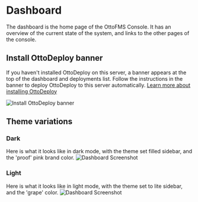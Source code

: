 
# Dashboard

The dashboard is the home page of the OttoFMS Console. It has an overview of the current state of the system, and links to the other pages of the console.

## Install OttoDeploy banner

If you haven't installed OttoDeploy on this server, a banner appears at the top of the dashboard and deployments list. Follow the instructions in the banner to deploy OttoDeploy to this server automatically. [Learn more about installing OttoDeploy](/getting-started/install-ottodeploy)

![Install OttoDeploy banner](/img/ottofms/console/ottodeploy-install-banner.png)

## Theme variations

### Dark

Here is what it looks like in dark mode, with the theme set filled sidebar, and the 'proof' pink brand color.
![Dashboard Screenshot](/img/ottofms/console/dashboard.png)

### Light

Here is what it looks like in light mode, with the theme set to lite sidebar, and the 'grape' color.
![Dashboard Screenshot](/img/ottofms/console/dashboard-lite.png)
